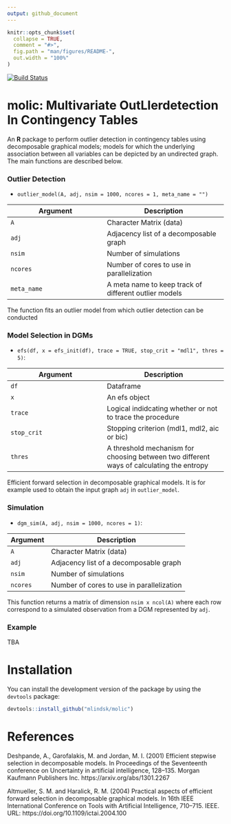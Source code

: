 ```yaml
---
output: github_document
---
```


<!-- README.md is generated from README.Rmd. Please edit that file -->

```r
knitr::opts_chunk$set(
  collapse = TRUE,
  comment = "#>",
  fig.path = "man/figures/README-",
  out.width = "100%"
)
```

[![Build Status](https://travis-ci.com/mlindsk/molic.svg?token=AuXvB5mAnHuxQxKszxph&branch=master)](https://travis-ci.com/mlindsk/molic)

# molic: Multivariate OutLIerdetection In Contingency Tables
An **R** package to perform outlier detection in contingency tables using decomposable graphical models; models for which the underlying association between all variables can be depicted by an undirected graph. The main functions are described below.

### Outlier Detection

- `outlier_model(A, adj, nsim = 1000, ncores = 1, meta_name = "")` 

Argument      |Description
------------- |----------------
```A```     |     Character Matrix (data)
```adj```     |     Adjacency list of a decomposable graph
```nsim```     |     Number of simulations
```ncores```     |     Number of cores to use in parallelization
```meta_name```     |     A meta name to keep track of different outlier models

The function fits an outlier model from which outlier detection can be conducted

### Model Selection in DGMs

- `efs(df, x = efs_init(df), trace = TRUE, stop_crit = "mdl1", thres = 5)`:

Argument      |Description
------------- |----------------
```df```     |     Dataframe
```x```     |     An efs object
```trace```     |     Logical indidcating whether or not to trace the procedure
```stop_crit```     |     Stopping criterion (mdl1, mdl2, aic or bic)
```thres```     |     A threshold mechanism for choosing between two different ways of calculating the entropy

Efficient forward selection in decomposable graphical models. It is for example used to obtain the input graph `adj` in `outlier_model`.

### Simulation 

- `dgm_sim(A, adj, nsim = 1000, ncores = 1)`:

Argument      |Description
------------- |----------------
```A```     |     Character Matrix (data)
```adj```     |     Adjacency list of a decomposable graph
```nsim```     |     Number of simulations
```ncores```     |     Number of cores to use in parallelization

This function returns a matrix of dimension `nsim x ncol(A)` where each row correspond to a simulated observation from a DGM represented by `adj`.

### Example
TBA

# Installation

You can install the development version of the package by using the `devtools` package:

```r
devtools::install_github("mlindsk/molic")
```

# References
Deshpande, A., Garofalakis, M. and Jordan, M. I. (2001) Efficient stepwise selection in decomposable models. In Proceedings of the Seventeenth conference on Uncertainty in artificial intelligence, 128–135. Morgan Kaufmann Publishers Inc. https://arxiv.org/abs/1301.2267

Altmueller, S. M. and Haralick, R. M. (2004) Practical aspects of efficient forward selection in decomposable graphical models. In 16th IEEE International Conference on Tools with Artificial Intelligence, 710–715. IEEE. URL: https://doi.org/10.1109/ictai.2004.100
